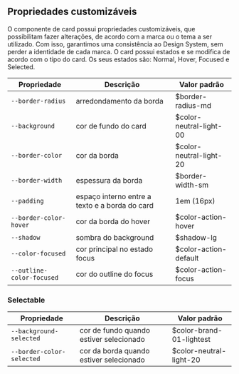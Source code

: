 ## Propriedades customizáveis

O componente de card possui propriedades customizáveis, que possibilitam fazer alterações, de acordo com a marca ou o tema a ser utilizado. Com isso, garantimos uma consistência ao Design System, sem perder a identidade de cada marca.
O card possui estados e se modifica de acordo com o tipo do card. Os seus estados são: Normal, Hover, Focused e Selected.

| Propriedade               | Descrição                                      | Valor padrão            |
| ------------------------- | ---------------------------------------------- | ----------------------- |
| `--border-radius`         | arredondamento da borda                        | $border-radius-md       |
| `--background`            | cor de fundo do card                           | $color-neutral-light-00 |
| `--border-color`          | cor da borda                                   | $color-neutral-light-20 |
| `--border-width`          | espessura da borda                             | $border-width-sm        |
| `--padding`               | espaço interno entre a texto e a borda do card | 1em (16px)              |
| `--border-color-hover`    | cor da borda do hover                          | $color-action-hover     |
| `--shadow`                | sombra do background                           | $shadow-lg              |
| `--color-focused`         | cor principal no estado focus                  | $color-action-default   |
| `--outline-color-focused` | cor do outline do focus                        | $color-action-focus     |

### Selectable

| Propriedade               | Descrição                               | Valor padrão             |
| ------------------------- | --------------------------------------- | ------------------------ |
| `--background-selected`   | cor de fundo quando estiver selecionado | $color-brand-01-lightest |
| `--border-color-selected` | cor da borda quando estiver selecionado | $color-neutral-light-20  |

